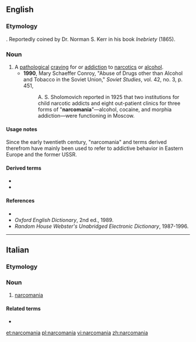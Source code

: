 ==English==

===Etymology===
{{confix|narco|mania|lang=en}}. Reportedly coined by Dr. Norman S. Kerr in his book ''Inebriety'' (1865).

===Noun===
{{en-noun|-}}

# A [[pathological]] [[craving]] for or [[addiction]] to [[narcotics]] or [[alcohol]].
#* '''1990''', Mary Schaeffer Conroy, "Abuse of Drugs other than Alcohol and Tobacco in the Soviet Union," ''Soviet Studies'', vol. 42, no. 3, p. 451,
#*: A. S. Sholomovich reported in 1925 that two institutions for child narcotic addicts and eight out-patient clinics for three forms of "'''narcomania'''"—alcohol, cocaine, and morphia addiction—were functioning in Moscow.

====Usage notes====
Since the early twentieth century, "narcomania" and terms derived therefrom have mainly been used to refer to addictive behavior in Eastern Europe and the former USSR.

====Derived terms====
* {{l|en|narcomaniac}}
* {{l|en|narcomaniacal}}

====References====
* {{R:Dictionary.com}}
* ''Oxford English Dictionary'', 2nd ed., 1989.
* ''Random House Webster's Unabridged Electronic Dictionary'', 1987-1996.

----

==Italian==

===Etymology===
{{confix|narco|mania|lang=it}}

===Noun===
{{it-noun|f}}

# [[#English|narcomania]]

====Related terms====
* {{l|it|narcomane}}

[[et:narcomania]]
[[pl:narcomania]]
[[vi:narcomania]]
[[zh:narcomania]]